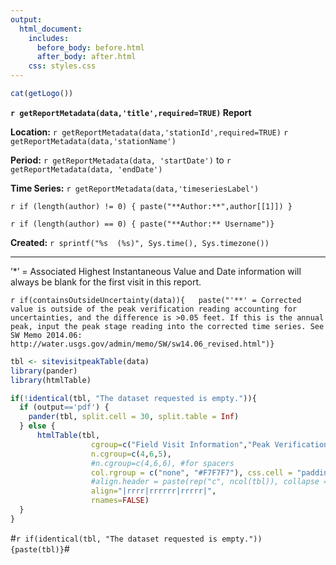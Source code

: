 ```yaml
---
output:
  html_document:
    includes:
      before_body: before.html
      after_body: after.html
    css: styles.css
---
```


```r
cat(getLogo())
```

**`r getReportMetadata(data,'title',required=TRUE)` Report**

**Location:**  `r getReportMetadata(data,'stationId',required=TRUE)` `r getReportMetadata(data,'stationName')`

**Period:** `r getReportMetadata(data, 'startDate')` to `r getReportMetadata(data, 'endDate')`

**Time Series:** `r getReportMetadata(data,'timeseriesLabel')`

`r if (length(author) != 0) { paste("**Author:**",author[[1]]) }`

`r if (length(author) == 0) { paste("**Author:** Username")}`

**Created:**  `r sprintf("%s  (%s)", Sys.time(), Sys.timezone())`

***

'*' = Associated Highest Instantaneous Value and Date information will always be blank for the first visit in this report.

`r if(containsOutsideUncertainty(data)){
  paste("'**' = Corrected value is outside of the peak verification reading accounting for uncertainties, and the difference is >0.05 feet. If this is the annual peak, input the peak stage reading into the corrected time series. See SW Memo 2014.06: http://water.usgs.gov/admin/memo/SW/sw14.06_revised.html")}`

```r
tbl <- sitevisitpeakTable(data)
library(pander)
library(htmlTable)

if(!identical(tbl, "The dataset requested is empty.")){
  if (output=='pdf') {
    pander(tbl, split.cell = 30, split.table = Inf) 
  } else {
      htmlTable(tbl, 
                  cgroup=c("Field Visit Information","Peak Verification Information","*Associated Highest Instantaneous Value and Date"),
                  n.cgroup=c(4,6,5),
                  #n.cgroup=c(4,6,6), #for spacers  
                  col.rgroup = c("none", "#F7F7F7"), css.cell = "padding-left: 1em; padding-right: 1em; padding-top:.5em;padding-bottom:.5em;",
                  #align.header = paste(rep("c", ncol(tbl)), collapse = ""),
                  align="|rrrr|rrrrrr|rrrrr|",
                  rnames=FALSE)
  }
}

```

#`r if(identical(tbl, "The dataset requested is empty.")) {paste(tbl)}`#
